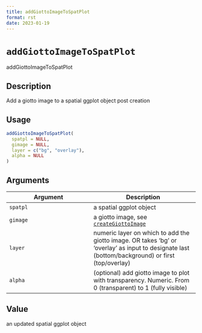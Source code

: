 ```yaml
--- 
title: addGiottoImageToSpatPlot 
format: rst 
date: 2023-01-19 
--- 
```

# `addGiottoImageToSpatPlot`

addGiottoImageToSpatPlot


## Description

Add a giotto image to a spatial ggplot object post creation


## Usage

```r
addGiottoImageToSpatPlot(
  spatpl = NULL,
  gimage = NULL,
  layer = c("bg", "overlay"),
  alpha = NULL
)
```


## Arguments

Argument      |Description
------------- |----------------
`spatpl`     |     a spatial ggplot object
`gimage`     |     a giotto image, see [`createGiottoImage`](#creategiottoimage)
`layer`     |     numeric layer on which to add the giotto image. OR takes 'bg' or 'overlay' as input to designate last (bottom/background) or first (top/overlay)
`alpha`     |     (optional) add giotto image to plot with transparency. Numeric. From 0 (transparent) to 1 (fully visible)


## Value

an updated spatial ggplot object


